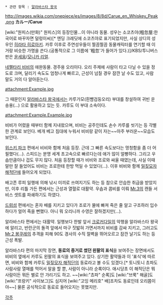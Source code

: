  * 관련 항목 : [[알라바스타 왕국]]

http://images.wikia.com/onepiece/es/images/8/8d/Carue_en_Whiskey_Peak.png
'''カルー/Carue'''

[wiki:"원피스(만화)" 원피스]의 등장인물...이 아니라 동물. 성우는 소코츠야(粗忽屋:한국어로 바꾸자면 덜렁이씨)[* 엔딩 크레딧에 소코츠야로 표기되었지만, 사실 상디의 성우인 [[히라타 히로아키]]. 카루 이후로 주연성우들이 찔끔찔끔 동물캐릭터를 연기할 때 이거랑 비슷한 가명을 쓴다.(공통적으로 그 이름에 '粗忽'가 들어가 있다.)]/KBS/투니버스판은 [[윤세웅]]/[[모니카 리얼]].

[[네펠타리 비비]]의 애완동물. 경주용 오리이다. 오리 주제에 사람이 타고 다닐 수 있을 정도로 크며, 달리기 속도도 엄청나게 빠르고, 근성이 넘칠 경우 잠깐 날 수도 있고, 사람 말도 거의 다 알아듣는다. 

attachment:Example.jpg

그 때문인지 [[알라바스타 왕국]]에서는 카루가모(흰뺨검둥오리) 부대를 창설하여 귀빈 운송용(...) 으로 활용하고 있는 듯. 카루도 이 부대 소속이다.

attachment:Example.Example.jpg

비비가 어렸을 때부터 함께 지내왔으며, 비비는 공주인데도 손수 카루를 씻기는 등 각별한 관계로 보인다. 베개 베고 침대에 누워서 비비랑 같이 자는~~아주 부러운~~모습도 보인다.

[[위스키 파크]] 편에서 비비와 함께 처음 등장. 근데 그 빠른 속도보다는 멍청함을 좀 더 어필했다(...). 스피드는 분명 세계 초고속으로 빠르다는데 애가 많이 얼빵하다. 그리고 우솝만큼이나 겁도 무지 많다. 처음 등장할 때가 비비와 조로와 싸울 때였는데, 사실 이때 말만 잘 들었어도 비비는 조로한테 한방 먹일 수 있었다(...). 이후 비비와 함께 [[밀짚모자 해적단]]에 들어오게 되었다.

배고픈 루피 일행에 의해 낚시 미끼로 쓰여지기도 하는 등 참으로 안습한 취급을 받았지만, 이후 리틀 가든 편에서는 근성과 열혈로 대활약. 우솝과 콤비를 이뤄 [[Mr.3]]의 캔들 서비스 셋트를 파쇄하기도 하였다. 

[[드럼섬]] 편에서는 혼자 배를 지키고 있다가 조로가 물에 빠져 죽은 줄 알고 구조하러 입수하다가 얼어 죽을 뻔했다. 아니 뭐 오리니까 수영은 잘하겠지만(...).

알라바스타 편에서는 대활약. 일행보다 한발 앞서 [[크로커다일]]의 악행을 알라바스타 왕국에 알리고, 반란군의 돌격 앞에서 마구 짓밟혀 가면서까지 비비를 감싸 지키고, 그러고도 [[Mr.2 봉쿠레]]의 추격을 피해 90도 경사의 수직 절벽을 뛰어오르고 잠깐 날기도 하는 등 근성 폭발.

알라바스타 편의 마지막 장면, '''동료의 증거로 썼던 왼팔의 표식'''을 보여주는 장면에서도 비비의 옆에서 카루도 왼팔의 표식을 보여주고 있다. 상기한 활약들과 이 '표식'에 따르면, 비비와 함께 카루도 [[밀짚모자 해적단]]의 동료라고 볼 수도 있겠다.[* 토니토니 쵸파도 사람사람 열매를 먹어서 말을 할 뿐, 사람이 아니라 순록이다. 애시당초 이 해적단은 뭐 사람이든 뭐든 별로 안 가리기도 하고. ~~[wiki:"쵸파" 순록]도 [wiki:"브룩" 해골]도 [wiki:"프랑키" 사이보그]도 심지어 [wiki:"고잉 메리호" 배]조차도 동료인데 오리쯤이야~~] 물론 공식적으로 동료로 들어오지는 못했지만.

[[각주]]

